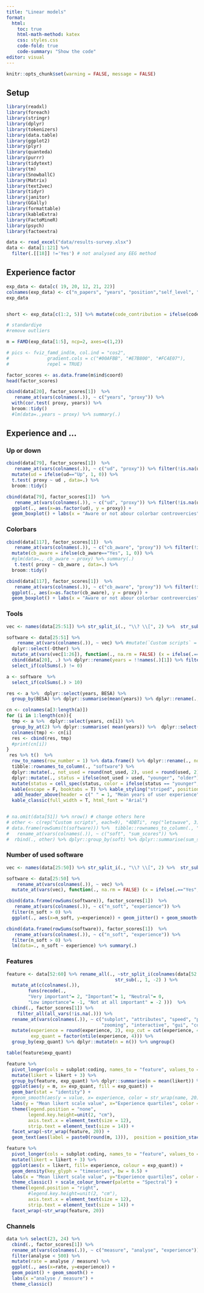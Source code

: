 ```yaml
---
title: "Linear models"
format:
  html:
    toc: true
    html-math-method: katex
    css: styles.css
    code-fold: true
    code-summary: "Show the code"
editor: visual
---
```


```r
knitr::opts_chunk$set(warning = FALSE, message = FALSE) 
```

## Setup

```r
library(readxl)
library(foreach)
library(stringr)
library(dplyr)
library(tokenizers)
library(data.table)
library(ggplot2)
library(plyr)
library(quanteda)
library(purrr)
library(tidytext)
library(tm)
library(SnowballC)
library(Matrix)
library(text2vec)
library(tidyr)
library(janitor)
library(GGally)
library(formattable)
library(kableExtra)
library(FactoMineR)
library(psych)
library(factoextra)
```

```r
data <- read_excel("data/results-survey.xlsx")
data <- data[1:121] %>% 
  filter(.[[18]] !='Yes') # not analysed any EEG method
```

## Experience factor

```r
exp_data <- data[c( 19, 20, 12, 21, 22)]
colnames(exp_data) <- c("n_papers", "years", "position","self_level", "code_contribution")
exp_data


short <- exp_data[c(1:2, 5)] %>% mutate(code_contribution = ifelse(code_contribution=="Yes", 1, 0))

# standardiye
#remove outliers 
```

```r
m = FAMD(exp_data[1:5], ncp=2, axes=c(1,2))

# pics <- fviz_famd_ind(m, col.ind = "cos2", 
#              gradient.cols = c("#00AFBB", "#E7B800", "#FC4E07"),
#              repel = TRUE)

```

```r
factor_scores <- as.data.frame(m$ind$coord)
head(factor_scores)

cbind(data[20], factor_scores[1])  %>% 
   rename_at(vars(colnames(.)), ~ c("years", "proxy")) %>% 
  with(cor.test( proxy, years)) %>% 
  broom::tidy()
  #lm(data=.,years ~ proxy) %>% summary(.)
```

## Experience and ...

### Up or down

```r

cbind(data[79], factor_scores[1])  %>% 
   rename_at(vars(colnames(.)), ~ c("ud", "proxy")) %>% filter(!is.na(ud)) %>% 
  mutate(ud = ifelse(ud=="Up", 1, 0)) %>% 
  t.test( proxy ~ ud , data=.) %>% 
  broom::tidy()

cbind(data[79], factor_scores[1])  %>% 
   rename_at(vars(colnames(.)), ~ c("ud", "proxy")) %>% filter(!is.na(ud)) %>% 
  ggplot(., aes(x=as.factor(ud), y = proxy)) + 
  geom_boxplot() + labs(x = "Aware or not abour colorbar controvercies", y = "Experience") +  theme_classic()
```

### Colorbars

```r

cbind(data[117], factor_scores[1])  %>% 
   rename_at(vars(colnames(.)), ~ c("cb_aware", "proxy")) %>% filter(!is.na(cb_aware)) %>% 
  mutate(cb_aware = ifelse(cb_aware=="Yes", 1, 0)) %>% 
  #glm(data=., cb_aware ~ proxy) %>% summary(.)
   t.test( proxy ~ cb_aware , data=.) %>% 
  broom::tidy()

cbind(data[117], factor_scores[1])  %>% 
   rename_at(vars(colnames(.)), ~ c("cb_aware", "proxy")) %>% filter(!is.na(cb_aware)) %>% 
  ggplot(., aes(x=as.factor(cb_aware), y = proxy)) + 
  geom_boxplot() + labs(x = "Aware or not abour colorbar controvercies", y = "Experience") +  theme_classic()
```

### Tools

```r
vec <- names(data[25:51]) %>% str_split_i(., "\\? \\[", 2) %>%  str_sub(., 1, -2)

software <- data[25:51] %>%
    rename_at(vars(colnames(.)), ~ vec) %>% #mutate(`Custom scripts` = ifelse(Other == "Custom scripts", "Yes", `Custom scripts`)) %>% 
  dplyr::select(-Other) %>% 
  mutate_at(vars(vec[1:26]), function(., na.rm = FALSE) (x = ifelse(.=="Yes", 1, 0))) %>% 
  cbind(data[20], .) %>% dplyr::rename(years = !!names(.)[1]) %>% filter(years < 50) %>% 
  select_if(colSums(.) != 0)

```

```r
a <- software  %>% 
  select_if(colSums(.) > 10) 

res <- a %>%  dplyr::select(years, BESA) %>% 
  group_by(BESA) %>% dplyr::summarise(mean(years)) %>% dplyr::rename(., Usage = BESA, BESA = `mean(years)`)

cn <- colnames(a[3:length(a)])
for (i in 1:length(cn)){
  tmp <- a %>%  dplyr::select(years, cn[i]) %>% 
  group_by_at(2) %>% dplyr::summarise( mean(years)) %>%  dplyr::select(-1)
  colnames(tmp) <- cn[i] 
  res <- cbind(res, tmp) 
  #print(cn[i])
}
 res %>% t()  %>%
  row_to_names(row_number = 1) %>% data.frame() %>% dplyr::rename(., not_used = X0, used = X1) %>% 
  tibble::rownames_to_column(., "software") %>%  
  dplyr::mutate(., not_used = round(not_used, 2), used = round(used, 2)) %>% 
  dplyr::mutate(., status = ifelse(not_used > used, "younger", "older")) %>% 
  mutate(status = cell_spec(status, color = ifelse(status == "younger", "green", "black")))   %>% 
  kable(escape = F, booktabs = T) %>% kable_styling("striped", position = "center",) %>%
   add_header_above(header = c(" " = 1, "Mean years of user experience" = 3))   %>%
  kable_classic(full_width = T, html_font = "Arial")



```

```r
# na.omit(data[51]) %>% nrow() # change others here 
# other <- c(rep("Custom scripts", each=9), "4DBTi", rep("letswave", 3), "mTRF", "RAGU", "IGOR Pro", "EEGProcessor", "ELAN", "WinEEG") %>% table(.) %>% data.frame(.) %>% rename_at(vars(colnames(.)), ~ c("soft", "sum_scores"))
# data.frame(rowSums(t(software))) %>%  tibble::rownames_to_column(., "soft") %>% 
#   rename_at(vars(colnames(.)), ~ c("soft", "sum_scores")) %>% 
#  rbind(., other) %>% dplyr::group_by(soft) %>% dplyr::summarise(sum_scores = sum(sum_scores)) 
```

### Number of used software

```r
vec <- names(data[25:50]) %>% str_split_i(., "\\? \\[", 2) %>%  str_sub(., 1, -2)

software <- data[25:50] %>%
    rename_at(vars(colnames(.)), ~ vec) %>% 
  mutate_at(vars(vec), function(., na.rm = FALSE) (x = ifelse(.=="Yes", 1, 0))) 

```

```r
cbind(data.frame(rowSums(software)), factor_scores[1])  %>% 
   rename_at(vars(colnames(.)), ~ c("n_soft", "experience")) %>% 
  filter(n_soft > 0) %>% 
  ggplot(., aes(x=n_soft, y=experience)) + geom_jitter() + geom_smooth()
```

```r
cbind(data.frame(rowSums(software)), factor_scores[1])  %>% 
   rename_at(vars(colnames(.)), ~ c("n_soft", "experience")) %>% 
  filter(n_soft > 0) %>% 
  lm(data=., n_soft ~ experience) %>% summary(.)
```

### Features

```r
feature <- data[52:60] %>% rename_all(., ~str_split_i(colnames(data[52:60]), "\\? \\[", 2) %>% 
                                        str_sub(., 1, -2) ) %>%  
  mutate_at(c(colnames(.)), 
        funs(recode(.,
        "Very important"= 2, "Important"= 1, "Neutral"= 0,
        "Low importance"= -1, "Not at all important" = -2 )))  %>% 
  cbind(., factor_scores[1]) %>% 
    filter_all(all_vars(!is.na(.))) %>%  
  rename_at(vars(colnames(.)), ~ c("subplot", "attributes", "speed", "publicable", "reproducable", 
                                   "zooming", "interactive", "gui", "coding", "experience")) %>% 
  mutate(experience = round(experience, 2), exp_cut = cut(experience, 4, labels = c("25%", "50%", "75%", "100%")), 
         exp_quant = factor(ntile(experience, 4))) %>% 
  group_by(exp_quant) %>% dplyr::mutate(n = n()) %>% ungroup() 
```

```r
table(feature$exp_quant)
```

```r
feature %>% 
  pivot_longer(cols = subplot:coding, names_to = "feature", values_to = "likert") %>% 
  mutate(likert = likert + 3) %>% 
  group_by(feature, exp_quant) %>% dplyr::summarise(m = mean(likert)) %>% 
  ggplot(aes(y = m, x= exp_quant, fill = exp_quant)) + 
  geom_bar(stat = "identity") + 
  #geom_smooth(aes(y = value, x= experience, color = str_wrap(name, 20)), bw = 0.5, method = "loess", span = 0.7) + 
  labs(y = "Mean likert scale value", x="Experience quartiles", color = "Features")  + theme_classic() +
  theme(legend.position = "none", 
        legend.key.height=unit(2, "cm"), 
        axis.text.x = element_text(size = 12),
        strip.text = element_text(size = 14)) + 
  facet_wrap(~str_wrap(feature, 20)) + 
  geom_text(aes(label = paste0(round(m, 1))),  position = position_stack(vjust = 0.5), size = 4) 

```

```r
feature %>% 
  pivot_longer(cols = subplot:coding, names_to = "feature", values_to = "likert") %>%
  mutate(likert = likert + 3) %>%
  ggplot(aes(x = likert, fill= experience, colour = exp_quant)) + 
  geom_density(key_glyph = "timeseries", bw = 0.5) +
  labs(x = "Mean likert scale value", y="Experience quartiles", color = "Experience\nquantiles")  + 
  theme_classic() + scale_colour_brewer(palette = "Spectral") +
  theme(legend.position = "right", 
        #legend.key.height=unit(2, "cm"), 
        axis.text.x = element_text(size = 12),
        strip.text = element_text(size = 14)) + 
  facet_wrap(~str_wrap(feature, 20)) 
```

### Channels

```r
data %>% select(23, 24) %>% 
  cbind(., factor_scores[1]) %>% 
  rename_at(vars(colnames(.)), ~ c("measure", "analyse", "experience")) %>% 
  filter(analyse < 500) %>% 
  mutate(rate = analyse / measure) %>% 
  ggplot(., aes(x=rate, y=experience)) + 
  geom_point() + geom_smooth() +
  labs(x ="analyse / measure") +
  theme_classic()
```
